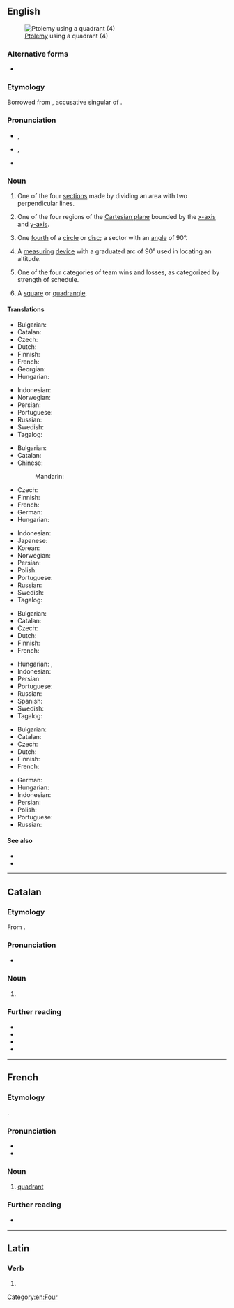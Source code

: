 {{also|Quadrant}}
==English==
{{wikipedia}}
[[File:Ptolemy Astrology 1564.jpg|thumb|[[Ptolemy]] using a quadrant (4)]]

===Alternative forms===
* {{l|en|quadraunt}} {{qualifier|obsolete}}

===Etymology===
Borrowed from {{bor|en|la|quadrantem}}, accusative singular of {{m|la|quadrāns||fourth part of something, quarter}}.

===Pronunciation===
* {{a|RP}} {{enPR|kwŏdʹrənt}}, {{IPA|en|/ˈkwɒd.ɹənt/}}
* {{a|GA}} {{enPR|kwŏdʹrənt}}, {{IPA|en|/ˈkwɑd.ɹənt/}}
* {{audio|en|LL-Q1860 (eng)-Vealhurl-quadrant.wav|Audio (Southern England)}}

===Noun===
{{en-noun}}

# One of the four [[section]]s made by dividing an area with two perpendicular lines.
# {{lb|en|mathematics}} One of the four regions of the [[Cartesian plane]] bounded by the [[x-axis]] and [[y-axis]].
# {{lb|en|geometry}} One [[fourth]] of a [[circle]] or [[disc]]; a sector with an [[angle]] of 90&deg;.
# {{lb|en|nautical}} A [[measuring]] [[device]] with a graduated arc of 90&deg; used in locating an altitude.
# {{lb|en|college basketball}} One of the four categories of team wins and losses, as categorized by strength of schedule.
# {{lb|en|obsolete}} A [[square]] or [[quadrangle]].

====Translations====
{{trans-top|section}}
* Bulgarian: {{t|bg|квадрант|m}}
* Catalan: {{t|ca|quadrant|m}}
* Czech: {{t+|cs|kvadrant|m}}
* Dutch: {{t+|nl|kwadrant|n}}
* Finnish: {{t|fi|kvadrantti}}
* French: {{t+|fr|quadrant|m}}
* Georgian: {{t|ka|კვადრანტი}}
* Hungarian: {{t+|hu|kvadráns}}
{{trans-mid}}
* Indonesian: {{t+|id|kuadran}}
* Norwegian: {{t|no|kvadrant|m}}
* Persian: {{t+|fa|چارک|tr=čārak}}
* Portuguese: {{t+|pt|quadrante|m}}
* Russian: {{t+|ru|квадра́нт|m}}
* Swedish: {{t|sv|kvadrant|c}}
* Tagalog: {{t|tl|kapatan}}
{{trans-bottom}}

{{trans-top|region of the Cartesian plane}}
* Bulgarian: {{t|bg|квадрант|m}}
* Catalan: {{t|ca|quadrant|m}}
* Chinese:
*: Mandarin: {{t+|cmn|象限|tr=Xiàngxiàn|sc=Hani}}
* Czech: {{t+|cs|kvadrant|m}}
* Finnish: {{t|fi|kvadrantti}}
* French: {{t+|fr|quadrant|m}}
* German: {{t+|de|Quadrant|m}}
* Hungarian: {{t+|hu|negyed}}
{{trans-mid}}
* Indonesian: {{t+|id|kuadran}}
* Japanese: {{t|ja|象限|tr=shōgen|sc=Jpan}}
* Korean: {{t+|ko|사분면}}
* Norwegian: {{t|no|kvadrant|m}}
* Persian: {{t+|fa|چارک|tr=čārak}}
* Polish: {{t|pl|kwadrant|m}}
* Portuguese: {{t+|pt|quadrante|m}}
* Russian: {{t+|ru|квадра́нт|m}}
* Swedish: {{t|sv|kvadrant|c}}
* Tagalog: {{t|tl|kapatan}}
{{trans-bottom}}

{{trans-top|fourth of a circle}}
* Bulgarian: {{t|bg|квадрант|m}}
* Catalan: {{t|ca|quadrant|m}}
* Czech: {{t+|cs|kvadrant|m}}
* Dutch: {{t+|nl|kwadrant|n}}
* Finnish: {{t|fi|kvadrantti}}
* French: {{t+|fr|quadrant|m}}
{{trans-mid}}
* Hungarian: {{t|hu|körnegyed}}, {{t+|hu|kvadráns}}
* Indonesian: {{t+|id|kuadran}}
* Persian: {{t+|fa|چارک|tr=čārak}}
* Portuguese: {{t+|pt|quadrante|m}}
* Russian: {{t+|ru|квадра́нт|m}}
* Spanish: {{t|es|cuadrante|m}}
* Swedish: {{t|sv|kvadrant|c}}
* Tagalog: {{t|tl|kapatan}}
{{trans-bottom}}

{{trans-top|measuring device}}
* Bulgarian: {{t|bg|квадранд|m}}
* Catalan: {{t|ca|quadrant|m}}
* Czech: {{t+|cs|kvadrant|m}}
* Dutch: {{t+|nl|kwadrant|n}}
* Finnish: {{t|fi|kvadrantti}}
* French: {{t+|fr|quadrant|m}}
{{trans-mid}}
* German: {{t+|de|Quadrant|m}}
* Hungarian: {{t+|hu|kvadráns}}
* Indonesian: {{t+|id|kuadran}}
* Persian: {{t+|fa|چارک|tr=čārak}}
* Polish: {{t|pl|kwadrant|m}}
* Portuguese: {{t+|pt|quadrante|m}}
* Russian: {{t+|ru|квадра́нт|m}}
{{trans-bottom}}

====See also====
* {{l|en|octant}}
* {{l|en|sextant}}

[[Category:en:Four]]

----

==Catalan==

===Etymology===
From {{der|ca|la|quadrāns||fourth part of something, quarter}}.

===Pronunciation===
* {{ca-IPA}}

===Noun===
{{ca-noun|m}}

# {{l|en|quadrant}}

===Further reading===
* {{R:IEC2}}
* {{R:GDLC}}
* {{R:DNV}}
* {{R:DCVB}}

----

==French==

===Etymology===
{{bor+|fr|la|quadrāns||fourth part of something, quarter}}.

===Pronunciation===
* {{fr-IPA}}<!-- per TLFi, only /ka-/, not /kwa-/ -->
* {{audio|fr|LL-Q150 (fra)-WikiLucas00-quadrant.wav|Audio}}

===Noun===
{{fr-noun|m}}

# [[#Noun|quadrant]]

===Further reading===
* {{R:TLFi}}

----

==Latin==

===Verb===
{{la-verb-form|quadrant}}

# {{inflection of|la|quadrō||3|p|pres|actv|indc}}